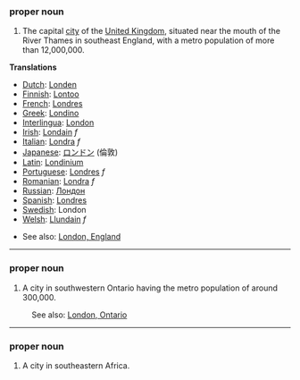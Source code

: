 ===proper noun===

#The capital [[city]] of the [[United Kingdom]], situated near the mouth of the River Thames in southeast England, with a metro population of more than 12,000,000.

'''Translations'''

*[[Dutch]]: [[Londen]]
*[[Finnish]]: [[Lontoo]]
*[[French]]: [[Londres]]
*[[Greek]]: [[Londino]]
*[[Interlingua]]: [[London]]
*[[Irish]]: [[Londain]] ''f''
*[[Italian]]: [[Londra]] ''f''
*[[Japanese]]: [[ロンドン]] (倫敦)
*[[Latin]]: [[Londinium]]
*[[Portuguese]]: [[Londres]] ''f''
*[[Romanian]]: [[Londra]] ''f''
*[[Russian]]: [[Лондон]]
*[[Spanish]]: [[Londres]]
*[[Swedish]]: London
*[[Welsh]]: [[Llundain]] ''f''

*See also: [[en:London, England|London, England]]

----

===proper noun===

#A city in southwestern Ontario having the metro population of around 300,000.

:See also: [[en:London, Ontario|London, Ontario]]

----

===proper noun===

#A city in southeastern Africa.